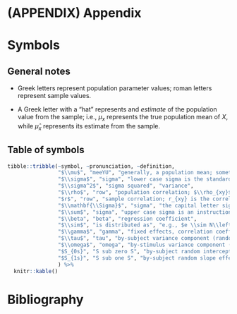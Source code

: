 # (APPENDIX) Appendix {-}

# Symbols

## General notes

- Greek letters represent population parameter values; roman letters represent sample values.

- A Greek letter with a "hat" represents and *estimate* of the population value from the sample; i.e., $\mu_x$ represents the true population mean of $X$, while $\hat{\mu}_x$ represents its estimate from the sample.

## Table of symbols

```r
tibble::tribble(~symbol, ~pronunciation, ~definition,
                "$\\mu$", "meeYU", "generally, a population mean; sometimes, a model intercept. $\\mu_x$ represents the mean of x",
                "$\\sigma$", "sigma", "lower case sigma is the standard deviation; $\\sigma_x$ is the standard deviation of $X$",
                "$\\sigma^2$", "sigma squared", "variance",
                "$\\rho$", "row", "population correlation; $\\rho_{xy}$ is the correlation in the population between $X$ and $Y$",
                "$r$", "row", "sample correlation; r_{xy} is the correlation in the sample between $X$ and $Y$",
                "$\\mathbf{\\Sigma}$", "sigma", "the capital letter sigma in boldface represents a variance-covariance matrix",
                "$\\sum$", "sigma", "upper case sigma is an instruction to add; e.g., $\\sum X_i$ is the instruction to sum together all values of X.",
                "$\\beta", "beta", "regression coefficient",
                "$\\sim$", "is distributed as", "e.g., $e \\sim N\\left(\\mu, \\sigma^2\\right)$ means that $e$ is distributed as a Normal distribution with mean $\\mu$ and variance $$\\sigma^2$$",
                "$\\gamma$", "gamma", "fixed effects, correlation coefficients in a mixed-effects regression",
                "$\\tau$", "tau", "by-subject variance component (random effects parameter) in a mixed-effects regression",
                "$\\omega$", "omega", "by-stimulus variance component (random effects parameter) in a mixed-effects regression",
                "$S_{0s}", "S sub zero S", "by-subject random intercept effect for subject $s$",
                "$S_{1s}", "S sub one S", "by-subject random slope effect for subject $s$"
                ) %>%
  knitr::kable()
```

# Bibliography


